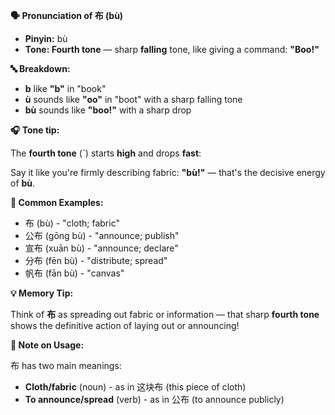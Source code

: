 **🗣️ Pronunciation of 布 (bù)**

- **Pinyin:** bù
- **Tone: Fourth tone** — sharp **falling** tone, like giving a command: **"Boo!"**

**🔤 Breakdown:**

- **b** like **"b"** in "book"
- **ù** sounds like **"oo"** in "boot" with a sharp falling tone
- **bù** sounds like **"boo!"** with a sharp drop

**🎧 Tone tip:**

The **fourth tone** (ˋ) starts **high** and drops **fast**:

Say it like you're firmly describing fabric: **"bù!"** — that's the decisive energy of **bù**.

**📝 Common Examples:**

- 布 (bù) - "cloth; fabric"
- 公布 (gōng bù) - "announce; publish"
- 宣布 (xuān bù) - "announce; declare"
- 分布 (fēn bù) - "distribute; spread"
- 帆布 (fān bù) - "canvas"

**💡 Memory Tip:**

Think of **布** as spreading out fabric or information — that sharp **fourth tone** shows the
definitive action of laying out or announcing!

**📍 Note on Usage:**

布 has two main meanings:

- **Cloth/fabric** (noun) - as in 这块布 (this piece of cloth)
- **To announce/spread** (verb) - as in 公布 (to announce publicly)
